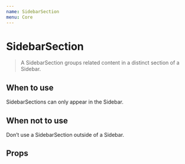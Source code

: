 ```yaml
---
name: SidebarSection
menu: Core
---
```



# SidebarSection

> A SidebarSection groups related content in a distinct section of a Sidebar.

<Playground>
	<div className="sidebar">
		<SidebarSection>
			<ul className="sidebar__items">
				<SidebarItem text="Section 1 item 1" href="#" />
				<SidebarItem text="Section 1 item 2" href="#" />
				<SidebarItem text="Section 1 item 3" href="#" />
			</ul>
		</SidebarSection>
		<SidebarSection>
			<ul className="sidebar__items">
				<SidebarItem text="Section 2 item 1" href="#" />
				<SidebarItem text="Section 2 item 2" href="#" />
				<SidebarItem text="Section 2 item 3" href="#" />
			</ul>
		</SidebarSection>
	</div>
</Playground>

## When to use

SidebarSections can only appear in the Sidebar.

## When not to use

Don’t use a SidebarSection outside of a Sidebar.

## Props

<Props of={SidebarSection} />
